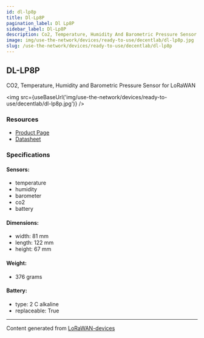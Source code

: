 ```yaml
---
id: dl-lp8p
title: Dl-Lp8P
pagination_label: Dl Lp8P
sidebar_label: Dl-Lp8P
description: Co2, Temperature, Humidity And Barometric Pressure Sensor For LoRaWAN
image: img/use-the-network/devices/ready-to-use/decentlab/dl-lp8p.jpg
slug: /use-the-network/devices/ready-to-use/decentlab/dl-lp8p
---
```



## DL-LP8P

CO2, Temperature, Humidity and Barometric Pressure Sensor for LoRaWAN

<img src={useBaseUrl('img/use-the-network/devices/ready-to-use/decentlab/dl-lp8p.jpg')} />

### Resources

- [Product Page](https://www.decentlab.com/products/co2-temperature-humidity-and-barometric-pressure-sensor-for-lorawan)
- [Datasheet](https://cdn.decentlab.com/download/datasheets/Decentlab-DL-LP8P-datasheet.pdf)

### Specifications

#### Sensors:

- temperature
- humidity
- barometer
- co2
- battery

#### Dimensions:

- width: 81 mm
- length: 122 mm
- height: 67 mm

#### Weight:

- 376 grams

#### Battery:

- type: 2 C alkaline
- replaceable: True

---

Content generated from [LoRaWAN-devices](https://github.com/TheThingsNetwork/lorawan-devices)
